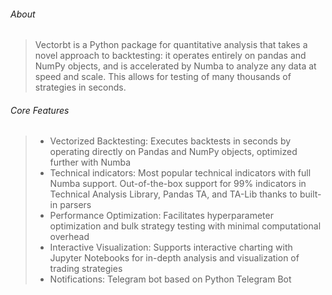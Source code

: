 ###### About
> Vectorbt is a Python package for quantitative analysis that takes a novel approach to backtesting: it operates entirely on pandas and NumPy objects, and is accelerated by Numba to analyze any data at speed and scale. This allows for testing of many thousands of strategies in seconds.

###### Core Features
> - Vectorized Backtesting: Executes backtests in seconds by operating directly on Pandas and NumPy objects, optimized further with Numba
> - Technical indicators: Most popular technical indicators with full Numba support. Out-of-the-box support for 99% indicators in Technical Analysis Library, Pandas TA, and TA-Lib thanks to built-in parsers
> - Performance Optimization: Facilitates hyperparameter optimization and bulk strategy testing with minimal computational overhead
> - Interactive Visualization: Supports interactive charting with Jupyter Notebooks for in-depth analysis and visualization of trading strategies
> - Notifications: Telegram bot based on Python Telegram Bot
